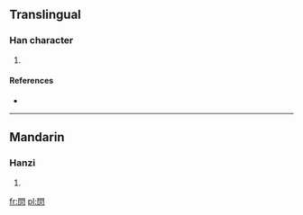==Translingual==

===Han character===
{{Han char|rn=86|rad=火|as=08|sn=12|four=7780<sub>9</sub>|canj=日弓火 (ANF)}}

# {{defn|Han|sort=火08}}

====References====
* {{Han ref|kx=0673.150|dkj=19102|hdz=74291.020|uh=711B|ud=28955|bh=DA65|bd=55909}}

----

==Mandarin==

===Hanzi===
{{cmn-hanzi|pin=[[hǔn]] ([[hun3]]), [[lìn]] ([[lin4]])|wg=hun<sup>3</sup>, lin<sup>4</sup>}}

# {{defn|Mandarin|sort=火08}}

[[fr:焛]]
[[pl:焛]]